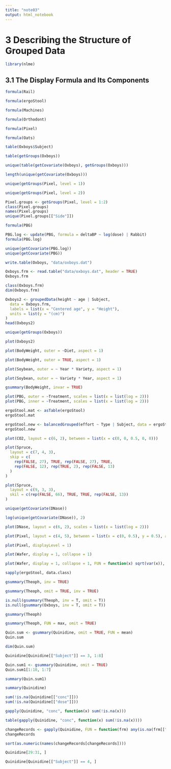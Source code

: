 ```yaml
---
title: "note03"
output: html_notebook
---
```


# 3 Describing the Structure of Grouped Data

```r
library(nlme)
```


## 3.1 The Display Formula and Its Components

```r
formula(Rail)
```

```r
formula(ergoStool)
```

```r
formula(Machines)
```

```r
formula(Orthodont)
```

```r
formula(Pixel)
```

```r
formula(Oats)
```

```r
table(Oxboys$Subject)
```

```r
table(getGroups(Oxboys))
```

```r
unique(table(getCovariate(Oxboys), getGroups(Oxboys)))
```

```r
length(unique(getCovariate(Oxboys)))
```

```r
unique(getGroups(Pixel, level = 1))
```

```r
unique(getGroups(Pixel, level = 2))
```

```r
Pixel.groups <- getGroups(Pixel, level = 1:2)
class(Pixel.groups)
names(Pixel.groups)
unique(Pixel.groups[["Side"]])
```

```r
formula(PBG)
```

```r
PBG.log <- update(PBG, formula = deltaBP ~ log(dose) | Rabbit)
formula(PBG.log)
```

```r
unique(getCovariate(PBG.log))
unique(getCovariate(PBG))
```

```r
write.table(Oxboys, "data/oxboys.dat")

Oxboys.frm <- read.table("data/oxboys.dat", header = TRUE)
Oxboys.frm
```

```r
class(Oxboys.frm)
dim(Oxboys.frm)
```

```r
Oxboys2 <- groupedData(height ~ age | Subject,
  data = Oxboys.frm,
  labels = list(x = "Centered age", y = "Height"),
  units = list(y = "(cm)")
)
head(Oxboys2)
```

```r
unique(getGroups(Oxboys))
```

```r
plot(Oxboys2)
```

```r
plot(BodyWeight, outer = ~Diet, aspect = 1)
```

```r
plot(BodyWeight, outer = TRUE, aspect = 1)
```

```r
plot(Soybean, outer = ~ Year * Variety, aspect = 1)
```

```r
plot(Soybean, outer = ~ Variety * Year, aspect = 1)
```

```r
gsummary(BodyWeight, invar = TRUE)
```

```r
plot(PBG, outer = ~Treatment, scales = list(x = list(log = 2)))
plot(PBG, inner = ~Treatment, scales = list(x = list(log = 2)))
```

```r
ergoStool.mat <- asTable(ergoStool)
ergoStool.mat
```

```r
ergoStool.new <- balancedGrouped(effort ~ Type | Subject, data = ergoStool.mat)
ergoStool.new
```

```r
plot(CO2, layout = c(6, 2), between = list(x = c(0, 0, 0.5, 0, 0)))
```

```r
plot(Spruce,
  layout = c(7, 4, 3),
  skip = c(
    rep(FALSE, 27), TRUE, rep(FALSE, 27), TRUE,
    rep(FALSE, 12), rep(TRUE, 2), rep(FALSE, 13)
  )
)
```

```r
plot(Spruce,
  layout = c(9, 3, 3),
  skil = c(rep(FALSE, 66), TRUE, TRUE, rep(FALSE, 13))
)
```

```r
unique(getCovariate(DNase))
```

```r
log(unique(getCovariate(DNase)), 2)
```

```r
plot(DNase, layout = c(6, 2), scales = list(x = list(log = 2)))
```

```r
plot(Pixel, layout = c(4, 5), between = list(x = c(0, 0.5), y = 0.5), aspect = 0.7)
```

```r
plot(Pixel, displayLevel = 1)
```

```r
plot(Wafer, display = 1, collapse = 1)
```

```r
plot(Wafer, display = 1, collapse = 1, FUN = function(x) sqrt(var(x)), layout = c(10, 1))
```

```r
sapply(ergoStool, data.class)
```

```r
gsummary(Theoph, inv = TRUE)
```

```r
gsummary(Theoph, omit = TRUE, inv = TRUE)
```

```r
is.null(gsummary(Theoph, inv = T, omit = T))
is.null(gsummary(Oxboys, inv = T, omit = T))
```

```r
gsummary(Theoph)
```

```r
gsummary(Theoph, FUN = max, omit = TRUE)
```

```r
Quin.sum <- gsummary(Quinidine, omit = TRUE, FUN = mean)
Quin.sum
```

```r
dim(Quin.sum)
```

```r
Quinidine[Quinidine[["Subject"]] == 3, 1:8]
```

```r
Quin.sum1 <- gsummary(Quinidine, omit = TRUE)
Quin.sum1[1:10, 1:7]
```

```r
summary(Quin.sum1)
```

```r
summary(Quinidine)
```

```r
sum(!is.na(Quinidine[["conc"]]))
sum(!is.na(Quinidine[["dose"]]))
```

```r
gapply(Quinidine, "conc", function(x) sum(!is.na(x)))
```

```r
table(gapply(Quinidine, "conc", function(x) sum(!is.na(x))))
```

```r
changeRecords <- gapply(Quinidine, FUN = function(frm) any(is.na(frm[["conc"]]) & is.na(frm[["dose"]])))
changeRecords
```

```r
sort(as.numeric(names(changeRecords[changeRecords])))
```

```r
Quinidine[29:31, ]
```

```r
Quinidine[Quinidine[["Subject"]] == 4, ]
```
